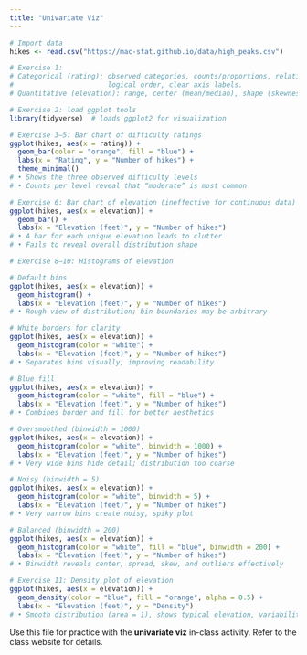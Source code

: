 ```yaml
---
title: "Univariate Viz"
---
```


```r
# Import data
hikes <- read.csv("https://mac-stat.github.io/data/high_peaks.csv")
```

```r
# Exercise 1:
# Categorical (rating): observed categories, counts/proportions, relative prevalence,
#                       logical order, clear axis labels.
# Quantitative (elevation): range, center (mean/median), shape (skewness), spread, outliers.

# Exercise 2: load ggplot tools
library(tidyverse)  # loads ggplot2 for visualization

# Exercise 3–5: Bar chart of difficulty ratings
ggplot(hikes, aes(x = rating)) +
  geom_bar(color = "orange", fill = "blue") +
  labs(x = "Rating", y = "Number of hikes") +
  theme_minimal()
# • Shows the three observed difficulty levels
# • Counts per level reveal that “moderate” is most common

# Exercise 6: Bar chart of elevation (ineffective for continuous data)
ggplot(hikes, aes(x = elevation)) +
  geom_bar() +
  labs(x = "Elevation (feet)", y = "Number of hikes")
# • A bar for each unique elevation leads to clutter
# • Fails to reveal overall distribution shape

# Exercise 8–10: Histograms of elevation

# Default bins
ggplot(hikes, aes(x = elevation)) +
  geom_histogram() +
  labs(x = "Elevation (feet)", y = "Number of hikes")
# • Rough view of distribution; bin boundaries may be arbitrary

# White borders for clarity
ggplot(hikes, aes(x = elevation)) +
  geom_histogram(color = "white") +
  labs(x = "Elevation (feet)", y = "Number of hikes")
# • Separates bins visually, improving readability

# Blue fill
ggplot(hikes, aes(x = elevation)) +
  geom_histogram(color = "white", fill = "blue") +
  labs(x = "Elevation (feet)", y = "Number of hikes")
# • Combines border and fill for better aesthetics

# Oversmoothed (binwidth = 1000)
ggplot(hikes, aes(x = elevation)) +
  geom_histogram(color = "white", binwidth = 1000) +
  labs(x = "Elevation (feet)", y = "Number of hikes")
# • Very wide bins hide detail; distribution too coarse

# Noisy (binwidth = 5)
ggplot(hikes, aes(x = elevation)) +
  geom_histogram(color = "white", binwidth = 5) +
  labs(x = "Elevation (feet)", y = "Number of hikes")
# • Very narrow bins create noisy, spiky plot

# Balanced (binwidth = 200)
ggplot(hikes, aes(x = elevation)) +
  geom_histogram(color = "white", fill = "blue", binwidth = 200) +
  labs(x = "Elevation (feet)", y = "Number of hikes")
# • Binwidth reveals center, spread, skew, and outliers effectively

# Exercise 11: Density plot of elevation
ggplot(hikes, aes(x = elevation)) +
  geom_density(color = "blue", fill = "orange", alpha = 0.5) +
  labs(x = "Elevation (feet)", y = "Density")
# • Smooth distribution (area = 1), shows typical elevation, variability, skewness

```




Use this file for practice with the **univariate viz** in-class activity.  Refer to the class website for details.
